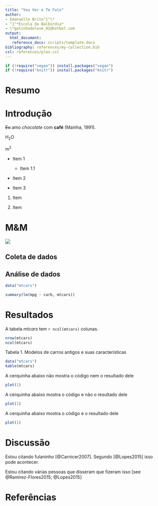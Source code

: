 ```yaml
---
title: "Vou Ver e Te Falo"
author: 
- Emanuelle Brito^1^\*
- ^1^*Escola da Balbúrdia*
- \*gatinhadolove_92@hotbol.com
output: 
  html_document:
   reference_docx: scripts/template.docx
bibliography: references/my-collection.bib
csl: references/plos.csl
---
```

```r
if (!require("vegan")) install.packages("vegan")
if (!require("knitr")) install.packages("knitr")
```


# Resumo

# Introdução
~~Eu~~ amo *chocolate* com **café** (Mainha, 1991).
<!-- Quero fazer um comentário aqui. -->

H~2~O

m^2^

- Item 1
  - Item 1.1

- Item 2

- Item 3

1. Item

2. Item

# M&M

![](figuras/meu-plot.png)

## Coleta de dados

## Análise de dados

```r
data("mtcars")

summary(lm(mpg ~ carb, mtcars))
```


# Resultados

A tabela *mtcars* tem `r ncol(mtcars)` colunas.
```r
nrow(mtcars)
ncol(mtcars)
```

Tabela 1. Modelos de carros antigos e suas características
```r
data("mtcars")
kable(mtcars)
```



A cerquinha abaixo não mostra o código nem o resultado dele

```r
plot(1)
```

A cerquinha abaixo mostra o código e não o resultado dele

```r
plot(1)
```

A cerquinha abaixo mostra o código e o resultado dele

```r
plot(1)
```


# Discussão

Estou citando fulaninho [@Carnicer2007]. Segundo [@Lopes2015] isso pode acontecer.

Estou citando várias pessoas que disseram que fizeram isso [see @Ramirez-Flores2015; @Lopes2015]

# Referências
